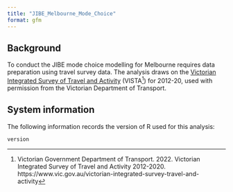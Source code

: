 ```yaml
---
title: "JIBE_Melbourne_Mode_Choice"
format: gfm
---
```


## Background

To conduct the JIBE mode choice modelling for Melbourne requires data preparation using travel survey data. The analysis draws on the [Victorian Integrated Survey of Travel and Activity](https://www.vic.gov.au/victorian-integrated-survey-travel-and-activity) (VISTA[^1]) for 2012-20, used with permission from the Victorian Department of Transport.

## System information
The following information records the version of R used for this analysis:
```r
version
```

[^1]: Victorian Government Department of Transport. 2022. Victorian Integrated Survey of Travel and Activity 2012-2020. https://www.vic.gov.au/victorian-integrated-survey-travel-and-activity